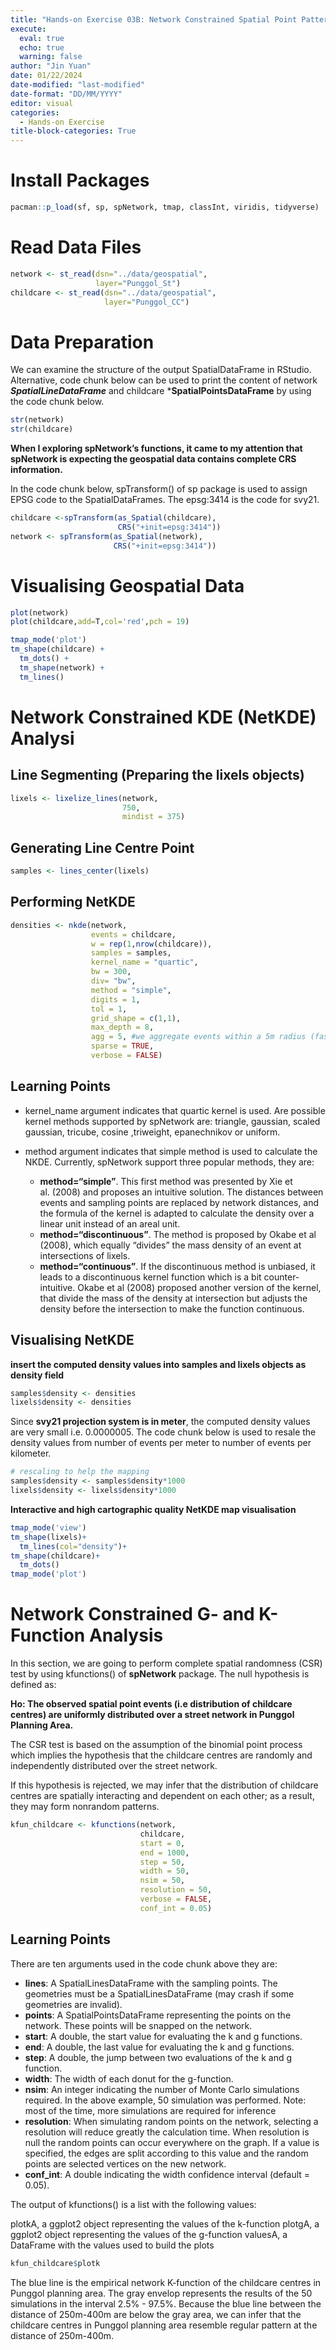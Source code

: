 ```yaml
---
title: "Hands-on Exercise 03B: Network Constrained Spatial Point Patterns Analysis"
execute: 
  eval: true
  echo: true
  warning: false
author: "Jin Yuan"
date: 01/22/2024
date-modified: "last-modified"
date-format: "DD/MM/YYYY"
editor: visual
categories:
  - Hands-on Exercise
title-block-categories: True
---
```


# Install Packages

```r
pacman::p_load(sf, sp, spNetwork, tmap, classInt, viridis, tidyverse)
```

# Read Data Files

```r
network <- st_read(dsn="../data/geospatial",
                   layer="Punggol_St")
childcare <- st_read(dsn="../data/geospatial",
                     layer="Punggol_CC")
```

# Data Preparation

We can examine the structure of the output SpatialDataFrame in RStudio. Alternative, code chunk below can be used to print the content of network ***SpatialLineDataFrame*** and childcare \***SpatialPointsDataFrame** by using the code chunk below.

```r
str(network)
str(childcare)
```

**When I exploring spNetwork’s functions, it came to my attention that spNetwork is expecting the geospatial data contains complete CRS information.**

In the code chunk below, spTransform() of sp package is used to assign EPSG code to the SpatialDataFrames. The epsg:3414 is the code for svy21.

```r
childcare <-spTransform(as_Spatial(childcare),
                        CRS("+init=epsg:3414"))
network <- spTransform(as_Spatial(network),
                       CRS("+init=epsg:3414"))
```

# Visualising Geospatial Data

```r
plot(network)
plot(childcare,add=T,col='red',pch = 19)
```

```r
tmap_mode('plot')
tm_shape(childcare) + 
  tm_dots() + 
  tm_shape(network) +
  tm_lines()
```

# Network Constrained KDE (NetKDE) Analysi

## Line Segmenting (Preparing the lixels objects)

```r
lixels <- lixelize_lines(network,
                         750,
                         mindist = 375)
```

## Generating Line Centre Point

```r
samples <- lines_center(lixels)
```

## Performing NetKDE

```r
densities <- nkde(network, 
                  events = childcare,
                  w = rep(1,nrow(childcare)),
                  samples = samples,
                  kernel_name = "quartic",
                  bw = 300, 
                  div= "bw", 
                  method = "simple", 
                  digits = 1, 
                  tol = 1,
                  grid_shape = c(1,1), 
                  max_depth = 8,
                  agg = 5, #we aggregate events within a 5m radius (faster calculation)
                  sparse = TRUE,
                  verbose = FALSE)
```

::: callout-note
# Learning Points

-   kernel_name argument indicates that quartic kernel is used. Are possible kernel methods supported by spNetwork are: triangle, gaussian, scaled gaussian, tricube, cosine ,triweight, epanechnikov or uniform.

-   method argument indicates that simple method is used to calculate the NKDE. Currently, spNetwork support three popular methods, they are:

    -   **method=“simple”**. This first method was presented by Xie et al. (2008) and proposes an intuitive solution. The distances between events and sampling points are replaced by network distances, and the formula of the kernel is adapted to calculate the density over a linear unit instead of an areal unit.
    -   **method=“discontinuous”**. The method is proposed by Okabe et al (2008), which equally “divides” the mass density of an event at intersections of lixels.
    -   **method=“continuous”**. If the discontinuous method is unbiased, it leads to a discontinuous kernel function which is a bit counter-intuitive. Okabe et al (2008) proposed another version of the kernel, that divide the mass of the density at intersection but adjusts the density before the intersection to make the function continuous.
:::

## Visualising NetKDE

**insert the computed density values into samples and lixels objects as density field**

```r
samples$density <- densities
lixels$density <- densities
```

Since **svy21 projection system is in meter**, the computed density values are very small i.e. 0.0000005. The code chunk below is used to resale the density values from number of events per meter to number of events per kilometer.

```r
# rescaling to help the mapping
samples$density <- samples$density*1000
lixels$density <- lixels$density*1000
```

**Interactive and high cartographic quality NetKDE map visualisation**

```r
tmap_mode('view')
tm_shape(lixels)+
  tm_lines(col="density")+
tm_shape(childcare)+
  tm_dots()
tmap_mode('plot')
```

# Network Constrained G- and K-Function Analysis

In this section, we are going to perform complete spatial randomness (CSR) test by using kfunctions() of **spNetwork** package. The null hypothesis is defined as:

**Ho: The observed spatial point events (i.e distribution of childcare centres) are uniformly distributed over a street network in Punggol Planning Area.**

The CSR test is based on the assumption of the binomial point process which implies the hypothesis that the childcare centres are randomly and independently distributed over the street network.

If this hypothesis is rejected, we may infer that the distribution of childcare centres are spatially interacting and dependent on each other; as a result, they may form nonrandom patterns.

```r
kfun_childcare <- kfunctions(network, 
                             childcare,
                             start = 0, 
                             end = 1000, 
                             step = 50, 
                             width = 50, 
                             nsim = 50, 
                             resolution = 50,
                             verbose = FALSE, 
                             conf_int = 0.05)
```

::: callout-note
# Learning Points

There are ten arguments used in the code chunk above they are:

-   **lines**: A SpatialLinesDataFrame with the sampling points. The geometries must be a SpatialLinesDataFrame (may crash if some geometries are invalid).
-   **points**: A SpatialPointsDataFrame representing the points on the network. These points will be snapped on the network.
-   **start**: A double, the start value for evaluating the k and g functions.
-   **end**: A double, the last value for evaluating the k and g functions.
-   **step**: A double, the jump between two evaluations of the k and g function.
-   **width**: The width of each donut for the g-function.
-   **nsim**: An integer indicating the number of Monte Carlo simulations required. In the above example, 50 simulation was performed. Note: most of the time, more simulations are required for inference
-   **resolution**: When simulating random points on the network, selecting a resolution will reduce greatly the calculation time. When resolution is null the random points can occur everywhere on the graph. If a value is specified, the edges are split according to this value and the random points are selected vertices on the new network.
-   **conf_int**: A double indicating the width confidence interval (default = 0.05).
:::

The output of kfunctions() is a list with the following values:

plotkA, a ggplot2 object representing the values of the k-function plotgA, a ggplot2 object representing the values of the g-function valuesA, a DataFrame with the values used to build the plots

```r
kfun_childcare$plotk
```

The blue line is the empirical network K-function of the childcare centres in Punggol planning area. The gray envelop represents the results of the 50 simulations in the interval 2.5% - 97.5%. Because the blue line between the distance of 250m-400m are below the gray area, we can infer that the childcare centres in Punggol planning area resemble regular pattern at the distance of 250m-400m.
